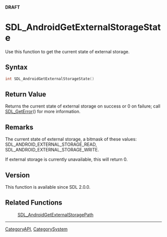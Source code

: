 <span color="red">'''DRAFT'''</span>

<!-- #*^*^*^*^*See http://wiki.libsdl.org/moin.cgi/SGFunctions for details on editing this page*^*^*^*^* -->


= SDL_AndroidGetExternalStorageState =
Use this function to get the current state of external storage.




== Syntax ==
<syntaxhighlight lang='c++'>
int SDL_AndroidGetExternalStorageState()
</syntaxhighlight>


== Return Value ==
Returns the current state of external storage on success or 0 on failure; call [[SDL_GetError]]() for more information.


== Remarks ==
The current state of external storage, a bitmask of these values: SDL_ANDROID_EXTERNAL_STORAGE_READ, SDL_ANDROID_EXTERNAL_STORAGE_WRITE.

If external storage is currently unavailable, this will return 0.

== Version ==
This function is available since SDL 2.0.0.

== Related Functions ==
:[[SDL_AndroidGetExternalStoragePath]]

----
[[CategoryAPI]], [[CategorySystem]]
<!-- #See the Style Guide for instructions on editing the footer. -->
